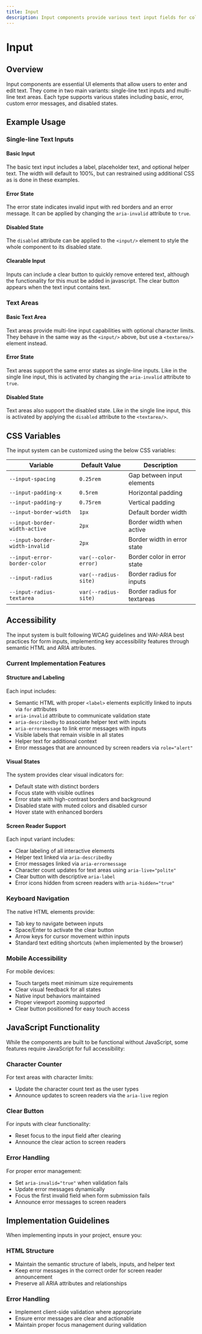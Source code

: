 ```yaml
---
title: Input
description: Input components provide various text input fields for collecting user data, including single-line inputs and text areas.
---
```



# Input

## Overview

Input components are essential UI elements that allow users to enter and edit text. They come in two main variants: single-line text inputs and multi-line text areas. Each type supports various states including basic, error, custom error messages, and disabled states.

## Example Usage

### Single-line Text Inputs

#### Basic Input

The basic text input includes a label, placeholder text, and optional helper text. The width will default to 100%, but can restrained using additional CSS as is done in these examples.

<ShowComponent>
  <BasicTextInput />
</ShowComponent>

#### Error State

The error state indicates invalid input with red borders and an error message. It can be applied by changing the `aria-invalid` attribute to `true`.

<ShowComponent>
  <ErrorTextInput />
</ShowComponent>

#### Disabled State

The `disabled` attribute can be applied to the `<input/>` element to style the whole component to its disabled state.

<ShowComponent>
  <DisabledTextInput />
</ShowComponent>

#### Clearable Input

Inputs can include a clear button to quickly remove entered text, although the functionality for this must be added in javascript. The clear button appears when the text input contains text.

<ShowComponent>
  <ClearTextInput />
</ShowComponent>

### Text Areas

#### Basic Text Area

Text areas provide multi-line input capabilities with optional character limits. They behave in the same way as the `<input/>` above, but use a `<textarea/>` element instead.

<ShowComponent>
  <BasicTextArea />
</ShowComponent>

#### Error State

Text areas support the same error states as single-line inputs. Like in the single line input, this is activated by changing the `aria-invalid` attribute to `true`.

<ShowComponent>
  <ErrorTextArea />
</ShowComponent>

#### Disabled State

Text areas also support the disabled state. Like in the single line input, this is activated by applying the `disabled` attribute to the `<textarea/>`.

<ShowComponent>
  <DisabledTextArea />
</ShowComponent>

## CSS Variables

The input system can be customized using the below CSS variables:

| Variable                       | Default Value        | Description                 |
| ------------------------------ | -------------------- | --------------------------- |
| `--input-spacing`              | `0.25rem`            | Gap between input elements  |
| `--input-padding-x`            | `0.5rem`             | Horizontal padding          |
| `--input-padding-y`            | `0.75rem`            | Vertical padding            |
| `--input-border-width`         | `1px`                | Default border width        |
| `--input-border-width-active`  | `2px`                | Border width when active    |
| `--input-border-width-invalid` | `2px`                | Border width in error state |
| `--input-error-border-color`   | `var(--color-error)` | Border color in error state |
| `--input-radius`               | `var(--radius-site)` | Border radius for inputs    |
| `--input-radius-textarea`      | `var(--radius-site)` | Border radius for textareas |

## Accessibility

The input system is built following WCAG guidelines and WAI-ARIA best practices for form inputs, implementing key accessibility features through semantic HTML and ARIA attributes.

### Current Implementation Features

#### Structure and Labeling

Each input includes:

- Semantic HTML with proper `<label>` elements explicitly linked to inputs via `for` attributes
- `aria-invalid` attribute to communicate validation state
- `aria-describedby` to associate helper text with inputs
- `aria-errormessage` to link error messages with inputs
- Visible labels that remain visible in all states
- Helper text for additional context
- Error messages that are announced by screen readers via `role="alert"`

#### Visual States

The system provides clear visual indicators for:

- Default state with distinct borders
- Focus state with visible outlines
- Error state with high-contrast borders and background
- Disabled state with muted colors and disabled cursor
- Hover state with enhanced borders

#### Screen Reader Support

Each input variant includes:

- Clear labeling of all interactive elements
- Helper text linked via `aria-describedby`
- Error messages linked via `aria-errormessage`
- Character count updates for text areas using `aria-live="polite"`
- Clear button with descriptive `aria-label`
- Error icons hidden from screen readers with `aria-hidden="true"`

### Keyboard Navigation

The native HTML elements provide:

- Tab key to navigate between inputs
- Space/Enter to activate the clear button
- Arrow keys for cursor movement within inputs
- Standard text editing shortcuts (when implemented by the browser)

### Mobile Accessibility

For mobile devices:

- Touch targets meet minimum size requirements
- Clear visual feedback for all states
- Native input behaviors maintained
- Proper viewport zooming supported
- Clear button positioned for easy touch access

## JavaScript Functionality

While the components are built to be functional without JavaScript, some features require JavaScript for full accessibility:

### Character Counter

For text areas with character limits:

- Update the character count text as the user types
- Announce updates to screen readers via the `aria-live` region

### Clear Button

For inputs with clear functionality:

- Reset focus to the input field after clearing
- Announce the clear action to screen readers

### Error Handling

For proper error management:

- Set `aria-invalid="true"` when validation fails
- Update error messages dynamically
- Focus the first invalid field when form submission fails
- Announce error messages to screen readers

## Implementation Guidelines

When implementing inputs in your project, ensure you:

### HTML Structure

- Maintain the semantic structure of labels, inputs, and helper text
- Keep error messages in the correct order for screen reader announcement
- Preserve all ARIA attributes and relationships

### Error Handling

- Implement client-side validation where appropriate
- Ensure error messages are clear and actionable
- Maintain proper focus management during validation
